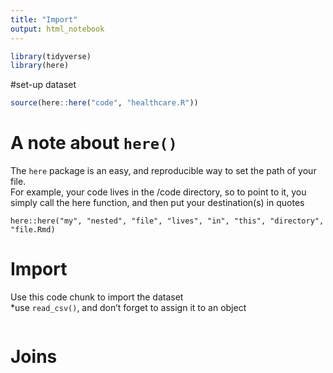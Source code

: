 ```yaml
---
title: "Import"
output: html_notebook
---
```


```r
library(tidyverse)
library(here)
```

#set-up dataset
```r
source(here::here("code", "healthcare.R"))
```

# A note about `here()`
The `here` package is an easy, and reproducible way to set the path of your file.  
For example, your code lives in the /code directory, so to point to it, you simply call the here function, and then put your destination(s) in quotes

`here::here("my", "nested", "file", "lives", "in", "this", "directory", "file.Rmd)`  
  
# Import
Use this code chunk to import the dataset  
*use `read_csv()`, and don't forget to assign it to an object
```r

```

# Joins